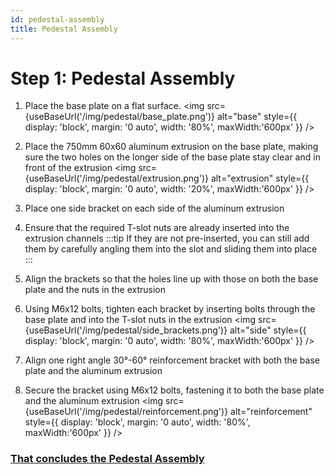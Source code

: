 ```yaml
---
id: pedestal-assembly
title: Pedestal Assembly
---
```



# Step 1: Pedestal Assembly

1. Place the base plate on a flat surface.
<img src={useBaseUrl('/img/pedestal/base_plate.png')} alt="base" style={{ display: 'block', margin: '0 auto', width: '80%', maxWidth:'600px' }} />

2. Place the 750mm 60x60 aluminum extrusion on the base plate, making sure the two holes on the longer side of the base plate stay clear and in front of the extrusion
<img src={useBaseUrl('/img/pedestal/extrusion.png')} alt="extrusion" style={{ display: 'block', margin: '0 auto', width: '20%', maxWidth:'600px' }} />

3. Place one side bracket on each side of the aluminum extrusion
4. Ensure that the required T-slot nuts are already inserted into the extrusion channels
:::tip
If they are not pre-inserted, you can still add them by carefully angling them into the slot and sliding them into place
:::
5. Align the brackets so that the holes line up with those on both the base plate and the nuts in the extrusion
6. Using M6x12 bolts, tighten each bracket by inserting bolts through the base plate and into the T-slot nuts in the extrusion
<img src={useBaseUrl('/img/pedestal/side_brackets.png')} alt="side" style={{ display: 'block', margin: '0 auto', width: '80%', maxWidth:'600px' }} />

7. Align one right angle 30°-60° reinforcement bracket with both the base plate and the aluminum extrusion
8. Secure the bracket using M6x12 bolts, fastening it to both the base plate and the aluminum extrusion
<img src={useBaseUrl('/img/pedestal/reinforcement.png')} alt="reinforcement" style={{ display: 'block', margin: '0 auto', width: '80%', maxWidth:'600px' }} />

<h3><u>That concludes the Pedestal Assembly</u></h3>
